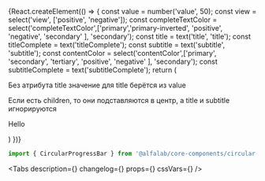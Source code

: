 


<Meta
    title='Компоненты/CircularProgressBar'
    component={CircularProgressBar}
/>


<!-- Canvas -->

<Story name='CircularProgressBar'>
    {React.createElement(() => {
        const value = number('value', 50);
        const view = select('view', ['positive', 'negative']);
        const completeTextColor = select('completeTextColor',['primary','primary-inverted', 'positive', 'negative', 'secondary' ], 'secondary');
        const title = text('title', 'title');
        const titleComplete = text('titleComplete');
        const subtitle = text('subtitle', 'subtitle');
        const contentColor = select('contentColor',['primary', 'secondary', 'tertiary', 'positive', 'negative' ], 'secondary');
        const subtitleComplete = text('subtitleComplete');
        return (
            <React.Fragment>
                <CircularProgressBar
                    value={value}
                    view={view}
                    title={title}
                    titleComplete={titleComplete}
                    subtitle={subtitle}
                    contentColor={contentColor}
                    subtitleComplete={subtitleComplete}
                    stroke={boolean('stroke', true)}
                    direction={select('direction', ['clockwise', 'counter-clockwise'], 'clockwise')}
                    fillComplete={boolean('fillComplete', false)}
                    completeTextColor={completeTextColor}
                    height={number('height', 0)}
                    size={select('size', ['xs', 's', 'm', 'l', 'xl', 'xxl'], 'l')}
                />
                <p>Без атрибута title значение для title берётся из value</p>
                <CircularProgressBar
                    value={value}
                    view={view}
                    subtitle={subtitle}
                    size='l'
                />
                <p>Если есть children, то они подставляются в центр, а title и subtitle игнорируются</p>
                <CircularProgressBar
                    value={value}
                    view={view}
                    title={title}
                    subtitle={subtitle}
                    size='l'
                >
                    <p>Hello</p>
                </CircularProgressBar>
            </React.Fragment>
        )
    })}
</Story>


<!-- Docs -->

<ComponentHeader
    name='CircularProgressBar'
    version={version}
    package='@alfalab/core-components/circular-progress-bar'
    stage={2}
/>

```jsx
import { CircularProgressBar } from '@alfalab/core-components/circular-progress-bar';
```

<Tabs
    description={<Description />}
    changelog={<Changelog />}
    props={<Props of={CircularProgressBarTS} />}
    cssVars={<CssVars css={styles} />}
/>
